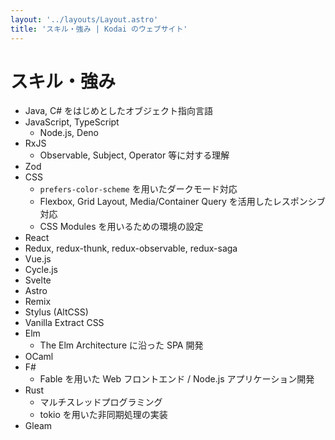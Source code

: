 ```yaml
---
layout: '../layouts/Layout.astro'
title: 'スキル・強み | Kodai のウェブサイト'
---
```


# スキル・強み

-   Java, C# をはじめとしたオブジェクト指向言語
-   JavaScript, TypeScript
    -   Node.js, Deno
-   RxJS
    -   Observable, Subject, Operator 等に対する理解
-   Zod
-   CSS
    -   `prefers-color-scheme` を用いたダークモード対応
    -   Flexbox, Grid Layout, Media/Container Query を活用したレスポンシブ対応
    -   CSS Modules を用いるための環境の設定
-   React
-   Redux, redux-thunk, redux-observable, redux-saga
-   Vue.js
-   Cycle.js
-   Svelte
-   Astro
-   Remix
-   Stylus (AltCSS)
-   Vanilla Extract CSS
-   Elm
    -   The Elm Architecture に沿った SPA 開発
-   OCaml
-   F#
    -   Fable を用いた Web フロントエンド / Node.js アプリケーション開発
-   Rust
    -   マルチスレッドプログラミング
    -   tokio を用いた非同期処理の実装
-   Gleam
